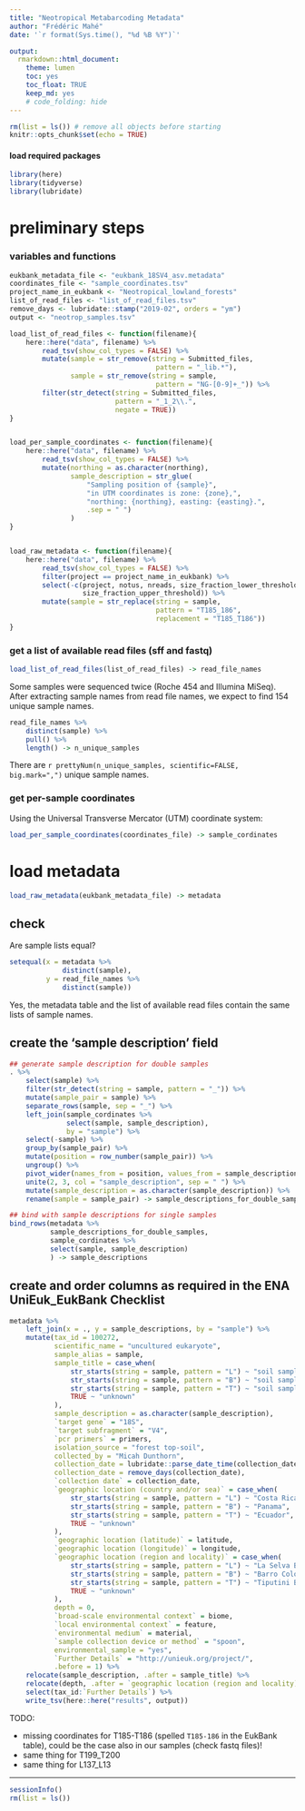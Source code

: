 ```yaml
---
title: "Neotropical Metabarcoding Metadata"
author: "Frédéric Mahé"
date: '`r format(Sys.time(), "%d %B %Y")`'

output:
  rmarkdown::html_document:
    theme: lumen
    toc: yes
    toc_float: TRUE
    keep_md: yes
    # code_folding: hide
---
```


```r
rm(list = ls()) # remove all objects before starting
knitr::opts_chunk$set(echo = TRUE)
```


#### load required packages

```r
library(here)
library(tidyverse)
library(lubridate)
```

# preliminary steps

### variables and functions

```r
eukbank_metadata_file <- "eukbank_18SV4_asv.metadata"
coordinates_file <- "sample_coordinates.tsv"
project_name_in_eukbank <- "Neotropical_lowland_forests"
list_of_read_files <- "list_of_read_files.tsv"
remove_days <- lubridate::stamp("2019-02", orders = "ym")
output <- "neotrop_samples.tsv"
```

```r
load_list_of_read_files <- function(filename){
    here::here("data", filename) %>%
        read_tsv(show_col_types = FALSE) %>%
        mutate(sample = str_remove(string = Submitted_files,
                                    pattern = "_lib.*"),
               sample = str_remove(string = sample,
                                    pattern = "NG-[0-9]+_")) %>%
        filter(str_detect(string = Submitted_files,
                          pattern = "_1_2\\.",
                          negate = TRUE))
}


load_per_sample_coordinates <- function(filename){
    here::here("data", filename) %>%
        read_tsv(show_col_types = FALSE) %>%
        mutate(northing = as.character(northing),
               sample_description = str_glue(
                   "Sampling position of {sample}",
                   "in UTM coordinates is zone: {zone},",
                   "northing: {northing}, easting: {easting}.",
                   .sep = " ")
               )
}


load_raw_metadata <- function(filename){
    here::here("data", filename) %>%
        read_tsv(show_col_types = FALSE) %>%
        filter(project == project_name_in_eukbank) %>%
        select(-c(project, notus, nreads, size_fraction_lower_threshold,
                  size_fraction_upper_threshold)) %>%
        mutate(sample = str_replace(string = sample,
                                    pattern = "T185_186",
                                    replacement = "T185_T186"))
}
```


### get a list of available read files (sff and fastq)

```r
load_list_of_read_files(list_of_read_files) -> read_file_names
```


Some samples were sequenced twice (Roche 454 and Illumina
MiSeq). After extracting sample names from read file names, we expect
to find 154 unique sample names.

```r
read_file_names %>%
    distinct(sample) %>%
    pull() %>%
    length() -> n_unique_samples
```

There are `r prettyNum(n_unique_samples, scientific=FALSE,
big.mark=",")` unique sample names.


### get per-sample coordinates

Using the Universal Transverse Mercator (UTM) coordinate system:

```r
load_per_sample_coordinates(coordinates_file) -> sample_cordinates
```

# load metadata

```r
load_raw_metadata(eukbank_metadata_file) -> metadata
```

## check

Are sample lists equal?

```r
setequal(x = metadata %>%
             distinct(sample),
         y = read_file_names %>%
             distinct(sample))
```

Yes, the metadata table and the list of available read files contain
the same lists of sample names.


## create the 'sample description' field

```r
## generate sample description for double samples
. %>%
    select(sample) %>%
    filter(str_detect(string = sample, pattern = "_")) %>%
    mutate(sample_pair = sample) %>%
    separate_rows(sample, sep = "_") %>%
    left_join(sample_cordinates %>%
              select(sample, sample_description),
              by = "sample") %>%
    select(-sample) %>%
    group_by(sample_pair) %>%
    mutate(position = row_number(sample_pair)) %>%
    ungroup() %>%
    pivot_wider(names_from = position, values_from = sample_description) %>%
    unite(2, 3, col = "sample_description", sep = " ") %>%
    mutate(sample_description = as.character(sample_description)) %>%
    rename(sample = sample_pair) -> sample_descriptions_for_double_samples

## bind with sample descriptions for single samples
bind_rows(metadata %>%
          sample_descriptions_for_double_samples,
          sample_cordinates %>%
          select(sample, sample_description)
          ) -> sample_descriptions
```


## create and order columns as required in the ENA UniEuk_EukBank Checklist

```r
metadata %>%
    left_join(x = ., y = sample_descriptions, by = "sample") %>%
    mutate(tax_id = 100272,
           scientific_name = "uncultured eukaryote",
           sample_alias = sample,
           sample_title = case_when(
               str_starts(string = sample, pattern = "L") ~ "soil sample from La Selva Biological Station, Costa Rica",
               str_starts(string = sample, pattern = "B") ~ "soil sample from Barro Colorado Island, Panama",
               str_starts(string = sample, pattern = "T") ~ "soil sample from Tiputini Biodiversity Station, Ecuador",
               TRUE ~ "unknown"
           ),
           sample_description = as.character(sample_description),
           `target gene` = "18S",
           `target subfragment` = "V4",
           `pcr primers` = primers,
           isolation_source	= "forest top-soil",
           collected_by = "Micah Dunthorn",
           collection_date = lubridate::parse_date_time(collection_date, "ymd"),
           collection_date = remove_days(collection_date),
           `collection date` = collection_date,
           `geographic location (country and/or sea)` = case_when(
               str_starts(string = sample, pattern = "L") ~ "Costa Rica",
               str_starts(string = sample, pattern = "B") ~ "Panama",
               str_starts(string = sample, pattern = "T") ~ "Ecuador",
               TRUE ~ "unknown"
           ),
           `geographic location (latitude)` = latitude,
           `geographic location (longitude)` = longitude,
           `geographic location (region and locality)` = case_when(
               str_starts(string = sample, pattern = "L") ~ "La Selva Biological Station",
               str_starts(string = sample, pattern = "B") ~ "Barro Colorado Island",
               str_starts(string = sample, pattern = "T") ~ "Tiputini Biodiversity Station",
               TRUE ~ "unknown"
           ),
           depth = 0,
           `broad-scale environmental context` = biome,
           `local environmental context` = feature,
           `environmental medium` = material,
           `sample collection device or method` = "spoon",
           environmental_sample = "yes",
           `Further Details` = "http://unieuk.org/project/",
           .before = 1) %>%
    relocate(sample_description, .after = sample_title) %>%
    relocate(depth, .after = `geographic location (region and locality)`) %>%
    select(tax_id:`Further Details`) %>%
    write_tsv(here::here("results", output))
```

TODO:

- missing coordinates for T185-T186 (spelled `T185-186` in the EukBank table), could be the case also in our samples (check fastq files)!
- same thing for T199_T200
- same thing for L137_L13


***

```r
sessionInfo()
rm(list = ls())
```
